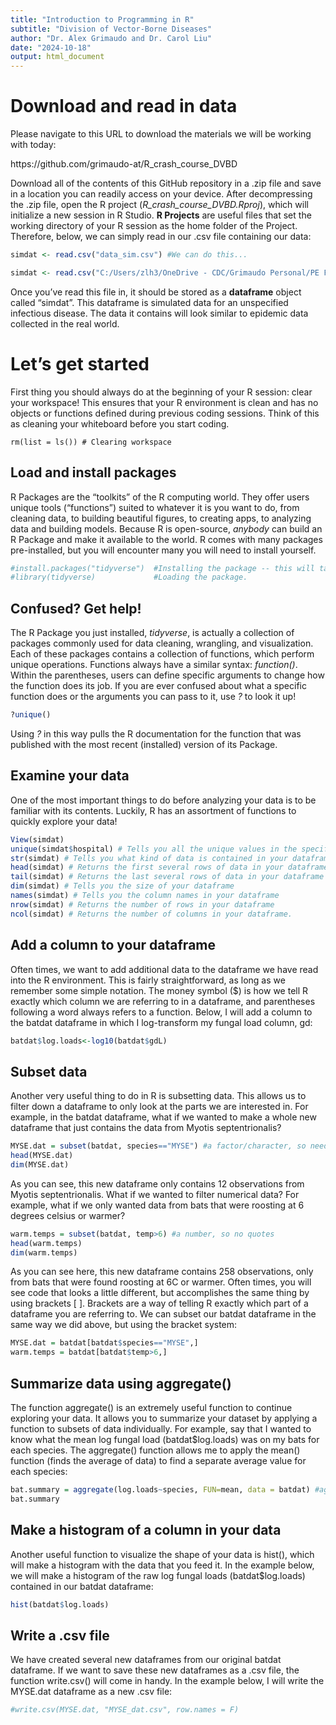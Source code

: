 ```yaml
---
title: "Introduction to Programming in R"
subtitle: "Division of Vector-Borne Diseases"
author: "Dr. Alex Grimaudo and Dr. Carol Liu"
date: "2024-10-18"
output: html_document
---
```


# Download and read in data
Please navigate to this URL to download the materials we will be working with today:

https://github.com/grimaudo-at/R_crash_course_DVBD

Download all of the contents of this GitHub repository in a .zip file and save in a location you can readily access on your device. After decompressing the .zip file, open the R project (*R_crash_course_DVBD.Rproj*), which will initialize a new session in R Studio. **R Projects** are useful files that set the working directory of your R session as the home folder of the Project. Therefore, below, we can simply read in our .csv file containing our data: 

```r
simdat <- read.csv("data_sim.csv") #We can do this...

simdat <- read.csv("C:/Users/zlh3/OneDrive - CDC/Grimaudo Personal/PE Fellowship Materials/trainings materials/R_crash_course_DVBD/data_sim.csv") #... instead of this.
```

Once you've read this file in, it should be stored as a **dataframe** object called "simdat". This dataframe is simulated data for an unspecified infectious disease. The data it contains will look similar to epidemic data collected in the real world. 

# Let's get started
First thing you should always do at the beginning of your R session: clear your workspace! This ensures that your R environment is clean and has no objects or functions defined during previous coding sessions. Think of this as cleaning your whiteboard before you start coding. 

```{}
rm(list = ls()) # Clearing workspace
```


## Load and install packages

R Packages are the "toolkits" of the R computing world. They offer users unique tools ("functions") suited to whatever it is you want to do, from cleaning data, to building beautiful figures, to creating apps, to analyzing data and building models. Because R is open-source, *anybody* can build an R Package and make it available to the world. R comes with many packages pre-installed, but you will encounter many you will need to install yourself.

```r
#install.packages("tidyverse")  #Installing the package -- this will take a moment. 
#library(tidyverse)             #Loading the package. 
```

## Confused? Get help!

The R Package you just installed, *tidyverse*, is actually a collection of packages commonly used for data cleaning, wrangling, and visualization. Each of these packages contains a collection of functions, which perform unique operations. Functions always have a similar syntax: *function()*. Within the parentheses, users can define specific arguments to change how the function does its job. If you are ever confused about what a specific function does or the arguments you can pass to it, use *?* to look it up!  

```r
?unique()
```

Using *?* in this way pulls the R documentation for the function that was published with the most recent (installed) version of its Package. 

## Examine your data

One of the most important things to do before analyzing your data is to be familiar with its contents. Luckily, R has an assortment of functions to quickly explore your data!

```r
View(simdat)
unique(simdat$hospital) # Tells you all the unique values in the specified column ($hospital)
str(simdat) # Tells you what kind of data is contained in your dataframe
head(simdat) # Returns the first several rows of data in your dataframe
tail(simdat) # Returns the last several rows of data in your dataframe
dim(simdat) # Tells you the size of your dataframe
names(simdat) # Tells you the column names in your dataframe
nrow(simdat) # Returns the number of rows in your dataframe
ncol(simdat) # Returns the number of columns in your dataframe.
```

## Add a column to your dataframe

Often times, we want to add additional data to the dataframe we have read into the R environment. This is fairly straightforward, as long as we remember some simple notation. The money symbol ($) is how we tell R exactly which column we are referring to in a dataframe, and parentheses following a word always refers to a function. Below, I will add a column to the batdat dataframe in which I log-transform my fungal load column, gd:

```r
batdat$log.loads<-log10(batdat$gdL)
```

## Subset data

Another very useful thing to do in R is subsetting data. This allows us to filter down a dataframe to only look at the parts we are interested in. For example, in the batdat dataframe, what if we wanted to make a whole new dataframe that just contains the data from Myotis septentrionalis?

```r
MYSE.dat = subset(batdat, species=="MYSE") #a factor/character, so need == and quotes
head(MYSE.dat)
dim(MYSE.dat)
```

As you can see, this new dataframe only contains 12 observations from Myotis septentrionalis. What if we wanted to filter numerical data? For example, what if we only wanted data from bats that were roosting at 6 degrees celsius or warmer? 

```r
warm.temps = subset(batdat, temp>6) #a number, so no quotes
head(warm.temps)
dim(warm.temps)
```

As you can see here, this new dataframe contains 258 observations, only from bats that were found roosting at 6C or warmer. Often times, you will see code that looks a little different, but accomplishes the same thing by using brackets [ ]. Brackets are a way of telling R exactly which part of a dataframe you are referring to. We can subset our batdat dataframe in the same way we did above, but using the bracket system: 

```r
MYSE.dat = batdat[batdat$species=="MYSE",]
warm.temps = batdat[batdat$temp>6,]
```

## Summarize data using aggregate()

The function aggregate() is an extremely useful function to continue exploring your data. It allows you to summarize your dataset by applying a function to subsets of data individually. For example, say that I wanted to know what the mean log fungal load (batdat$log.loads) was on my bats for each species. The aggregate() function allows me to apply the mean() function (finds the average of data) to find a separate average value for each species:

```r
bat.summary = aggregate(log.loads~species, FUN=mean, data = batdat) #aggregate data using the mean to give fungal loads by species
bat.summary

```

## Make a histogram of a column in your data

Another useful function to visualize the shape of your data is hist(), which will make a histogram with the data that you feed it. In the example below, we will make a histogram of the raw log fungal loads (batdat$log.loads) contained in our batdat dataframe: 

```r
hist(batdat$log.loads)
```

## Write a .csv file

We have created several new dataframes from our original batdat dataframe. If we want to save these new dataframes as a .csv file, the function write.csv() will come in handy. In the example below, I will write the MYSE.dat dataframe as a new .csv file:

```r
#write.csv(MYSE.dat, "MYSE_dat.csv", row.names = F)
```